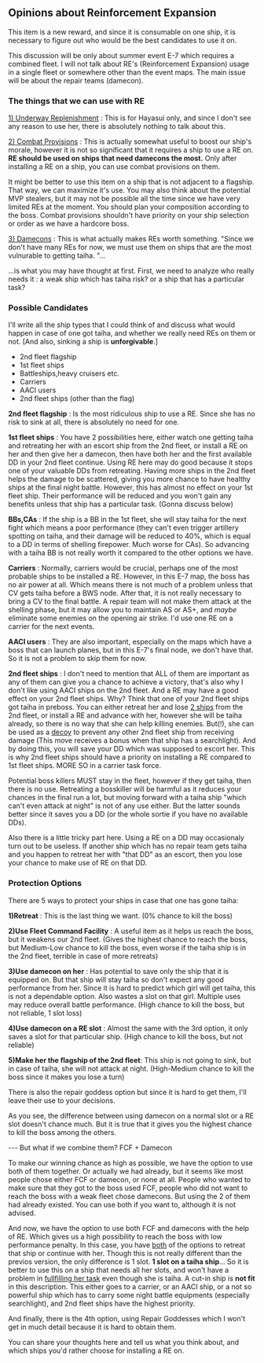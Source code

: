 ==Opinions about Reinforcement Expansion==
This item is a new reward, and since it is consumable on one ship, it is necessary to figure out who would be the best candidates to use it on.

This discussion will be only about summer event E-7 which requires a combined fleet. I will not talk about RE's (Reinforcement Expansion) usage in a single fleet or somewhere other than the event maps. The main issue will be about the repair teams (damecon).


===The things that we can use with RE===
<u>1) Underway Replenishment</u> : This is for Hayasui only, and since I don't see any reason to use her, there is absolutely nothing to talk about this.

<u>2) Combat Provisions</u> : This is actually somewhat useful to boost our ship's morale, however it is not so significant that it requires a ship to use a RE on. '''RE should be used on ships that need damecons the most.''' Only after installing a RE on a ship, you can use combat provisions on them.

It might be better to use this item on a ship that is not adjacent to a flagship. That way, we can maximize it's use. You may also think about the potential MVP stealers, but it may not be possible all the time since we have very limited REs at the moment. You should plan your composition according to the boss. Combat provisions shouldn't have priority on your ship selection or order as we have a hardcore boss.

<u>3) Damecons</u> : This is what actually makes REs worth something. "Since we don't have many REs for now, we must use them on ships that are the most vulnurable to getting taiha. "...

...is what you may have thought at first. First, we need to analyze who really needs it : a weak ship which has taiha risk? or a ship that has a particular task?


===Possible Candidates===

I'll write all the ship types that I could think of and discuss what would happen in case of one got taiha, and whether we really need REs on them or not. [And also, sinking a ship is '''unforgivable'''.]
*2nd fleet flagship
*1st fleet ships
*Battleships,heavy cruisers etc.
*Carriers
*AACI users
*2nd fleet ships (other than the flag)
'''2nd fleet flagship''' : Is the most ridiculous ship to use a RE. Since she has no risk to sink at all, there is absolutely no need for one.

'''1st fleet ships''' : You have 2 possibilities here, either watch one getting taiha and retreating her with an escort ship from the 2nd fleet, or install a RE on her and then give her a damecon, then have both her and the first available DD in your 2nd fleet continue. Using RE here may do good because it stops one of your valuable DDs from retreating. Having more ships in the 2nd fleet helps the damage to be scattered, giving you more chance to have healthy ships at the final night battle. However, this has almost no effect on your 1st fleet ship. Their performance will be reduced and you won't gain any benefits unless that ship has a particular task. (Gonna discuss below)

'''BBs,CAs''' : If the ship is a BB in the 1st fleet, she will stay taiha for the next fight which means a poor performance (they can't even trigger artillery spotting on taiha, and their damage will be reduced to 40%, which is equal to a DD in terms of shelling firepower. Much worse for CAs). So advancing with a taiha BB is not really worth it compared to the other options we have.

'''Carriers''' : Normally, carriers would be crucial, perhaps one of the most probable ships to be installed a RE. However, in this E-7 map, the boss has no air power at all. Which means there is not much of a problem unless that CV gets taiha before a BWS node. After that, it is not really necessary to bring a CV to the final battle. A repair team will not make them attack at the shelling phase, but it may allow you to maintain AS or AS+, and ''maybe'' eliminate some enemies on the opening air strike. I'd use one RE on a carrier for the next events.

'''AACI users''' : They are also important, especially on the maps which have a boss that can launch planes, but in this E-7's final node, we don't have that. So it is not a problem to skip them for now.

'''2nd fleet ships''' : I don't need to mention that ALL of them are important as any of them can give you a chance to achieve a victory, that's also why I don't like using AACI ships on the 2nd fleet. And a RE may have a good effect on your 2nd fleet ships. Why? Think that one of your 2nd fleet ships got taiha in preboss. You can either retreat her and lose <u>2 ships</u> from the 2nd fleet, or install a RE and advance with her, however she will be taiha already, so there is no way that she can help killing enemies. But(!), she can be used as a <u>decoy</u> to prevent any other 2nd fleet ship from receiving damage (This move receives a bonus when that ship has a searchlight). And by doing this, you will save your DD which was supposed to escort her. This is why 2nd fleet ships should have a priority on installing a RE compared to 1st fleet ships. MORE SO in a carrier task force.

Potential boss killers MUST stay in the fleet, however if they get taiha, then there is no use. Retreating a bosskiller will be harmful as it reduces your chances in the final run a lot, but moving forward with a taiha ship "which can't even attack at night" is not of any use either. But the latter sounds better since it saves you a DD (or the whole sortie if you have no available DDs).

Also there is a little tricky part here. Using a RE on a DD may occasionaly turn out to be useless. If another ship which has no repair team gets taiha and you happen to retreat her with "that DD" as an escort, then you lose your chance to make use of RE on that DD.


===Protection Options===

There are 5 ways to protect your ships in case that one has gone taiha:

'''1)Retreat''' : This is the last thing we want. (0% chance to kill the boss)

'''2)Use Fleet Command Facility''' : A useful item as it helps us reach the boss, but it weakens our 2nd fleet. (Gives the highest chance to reach the boss, but Medium-Low chance to kill the boss, even worse if the taiha ship is in the 2nd fleet, terrible in case of more retreats)

'''3)Use damecon on her''' : Has potential to save only the ship that it is equipped on. But that ship will stay taiha so don't expect any good performance from her. Since it is hard to predict which girl will get taiha, this is not a dependable option. Also wastes a slot on that girl. Multiple uses may reduce overall battle performance. (High chance to kill the boss, but not reliable, 1 slot loss)

'''4)Use damecon on a RE slot''' : Almost the same with the 3rd option, it only saves a slot for that particular ship. (High chance to kill the boss, but not reliable)

'''5)Make her the flagship of the 2nd fleet ''': This ship is not going to sink, but in case of taiha, she will not attack at night. (High-Medium chance to kill the boss since it makes you lose a turn)

There is also the repair goddess option but since it is hard to get them, I'll leave their use to your decisions.

As you see, the difference between using damecon on a normal slot or a RE slot doesn't chance much. But it is true that it gives you the highest chance to kill the boss among the others.

--- But what if we combine them? FCF + Damecon

To make our winning chance as high as possible, we have the option to use both of them together. Or actually we had already, but it seems like most people chose either FCF or damecon, or none at all. People who wanted to make sure that they got to the boss used FCF, people who did not want to reach the boss with a weak fleet chose damecons. But using the 2 of them had already existed. You can use both if you want to, although it is not advised.

And now, we have the option to use both FCF and damecons with the help of RE. Which gives us a high possibility to reach the boss with low performance penalty. In this case, you have <u>both</u> of the options to retreat that ship or continue with her. Though this is not really different than the previos version, the only difference is 1 slot. '''1 slot on a taiha ship'''... So it is better to use this on a ship that needs all her slots, and won't have a problem in <u>fullfilling her task</u> even though she is taiha. A cut-in ship is '''not fit''' in this description. This either goes to a carrier, or an AACI ship, or a not so powerful ship which has to carry some night battle equipments (especially searchlight), and 2nd fleet ships have the highest priority.



And finally, there is the 4th option, using Repair Goddesses which I won't get in much detail because it is hard to obtain them.

You can share your thoughts here and tell us what you think about, and which ships you'd rather choose for installing a RE on.<ac_metadata title="Most Efficient Ships for Reinforcement Expansion Usage"> </ac_metadata>